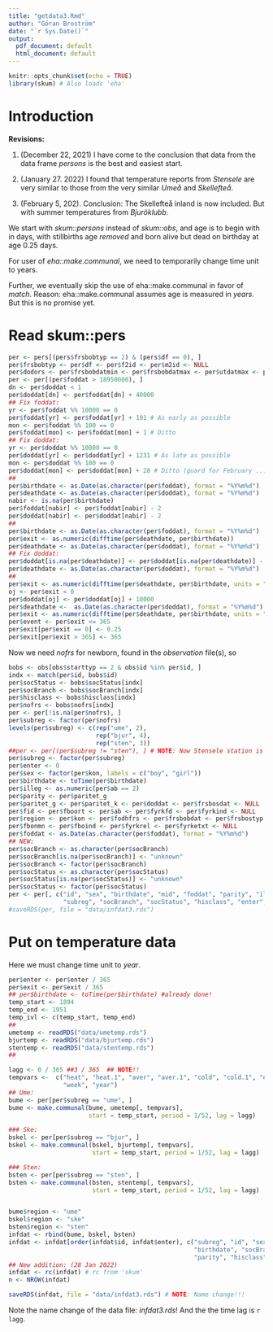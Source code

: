 ```yaml
---
title: "getdata3.Rmd"
author: "Göran Broström"
date: "`r Sys.Date()`"
output:
  pdf_document: default
  html_document: default
---
```


```r
knitr::opts_chunk$set(echo = TRUE)
library(skum) # Also loads 'eha'
```

# Introduction

**Revisions:**

1.    (December 22, 2021) I have come to the conclusion that data from the data frame 
*persons* is the best and easiest start.

2.    (January 27. 2022) I found that temperature reports from *Stensele* are very similar
to those from the very similar *Umeå* and *Skellefteå*. 

3.    (February 5, 202). Conclusion: The Skellefteå inland is now included. But with 
summer temperatures from *Bjuröklubb*.


We start with *skum::persons* instead of *skum::obs*, and age is to begin with in days,
with stillbirths age *removed* and born alive but dead on birthday at age 0.25 days.

For user of *eha::make.communal*, we need to temporarily change time unit to years.

Further, we eventually skip the use of eha::make.communal in  favor of *match*. Reason: 
eha::make.communal assumes age is measured in *years*. But this is no promise yet.

# Read skum::pers

```r
per <- pers[(pers$frsbobtyp == 2) & (pers$df == 0), ]
per$frsbobtyp <- per$df <- per$f2id <- per$m2id <- NULL
per$dodors <- per$frsbobdatmin <- per$frsbobdatmax <- per$utdatmax <- per$utdatmin <- NULL
per <- per[(per$foddat > 18950000), ]
dn <- per$doddat < 1
per$doddat[dn] <- per$foddat[dn] + 40000
## Fix foddat:
yr <- per$foddat %% 10000 == 0
per$foddat[yr] <- per$foddat[yr] + 101 # As early as possible
mon <- per$foddat %% 100 == 0
per$foddat[mon] <- per$foddat[mon] + 1 # Ditto
## Fix doddat:
yr <- per$doddat %% 10000 == 0
per$doddat[yr] <- per$doddat[yr] + 1231 # As late as possible
mon <- per$doddat %% 100 == 0
per$doddat[mon] <- per$doddat[mon] + 28 # Ditto (guard for February ...)
##
per$birthdate <- as.Date(as.character(per$foddat), format = "%Y%m%d")
per$deathdate <- as.Date(as.character(per$doddat), format = "%Y%m%d")
nabir <- is.na(per$birthdate)
per$foddat[nabir] <- per$foddat[nabir] - 2
per$doddat[nabir] <- per$doddat[nabir] - 2
##
per$birthdate <- as.Date(as.character(per$foddat), format = "%Y%m%d")
per$exit <- as.numeric(difftime(per$deathdate, per$birthdate))
per$deathdate <- as.Date(as.character(per$doddat), format = "%Y%m%d")
## Fix doddat:
per$doddat[is.na(per$deathdate)] <- per$doddat[is.na(per$deathdate)] - 1
per$deathdate <- as.Date(as.character(per$doddat), format = "%Y%m%d")
##
per$exit <- as.numeric(difftime(per$deathdate, per$birthdate, units = "days"))
oj <- per$exit < 0
per$doddat[oj] <- per$doddat[oj] + 10000
per$deathdate <-  as.Date(as.character(per$doddat), format = "%Y%m%d")
per$exit <- as.numeric(difftime(per$deathdate, per$birthdate, units = "days"))
per$event <- per$exit <= 365
per$exit[per$exit == 0] <- 0.25
per$exit[per$exit > 365] <- 365
```

Now we need *nofrs* for newborn, found in the *observation* file(s), so

```r
bobs <- obs[obs$starttyp == 2 & obs$id %in% per$id, ]
indx <- match(per$id, bobs$id)
per$socStatus <- bobs$socStatus[indx]
per$socBranch <- bobs$socBranch[indx]
per$hisclass <- bobs$hisclass[indx]
per$nofrs <- bobs$nofrs[indx]
per <- per[!is.na(per$nofrs), ]
per$subreg <- factor(per$nofrs)
levels(per$subreg) <- c(rep("ume", 2), 
                        rep("bjur", 4), 
                        rep("sten", 3))
##per <- per[(per$subreg != "sten"), ] # NOTE: Now Stensele station is included
per$subreg <- factor(per$subreg)
per$enter <- 0
per$sex <- factor(per$kon, labels = c("boy", "girl"))
per$birthdate <- toTime(per$birthdate)
per$illeg <- as.numeric(per$ab == 2)
per$parity <- per$paritet_g
per$paritet_g <- per$paritet_k <- per$doddat <- per$frsbosdat <- NULL
per$fid <- per$fboort <- per$ab <- per$fyrkfd <- per$fyrkind <- NULL
per$region <- per$kon <- per$fodhfrs <- per$frsbobdat <- per$frsbostyp <- NULL
per$fbonmn <- per$fboind <- per$fyrkrel <- per$fyrketxt <- NULL
per$foddat <- as.Date(as.character(per$foddat), format = "%Y%m%d")
## NEW:
per$socBranch <- as.character(per$socBranch)
per$socBranch[is.na(per$socBranch)] <- "unknown"
per$socBranch <- factor(per$socBranch)
per$socStatus <- as.character(per$socStatus)
per$socStatus[is.na(per$socStatus)] <- "unknown"
per$socStatus <- factor(per$socStatus)
per <- per[, c("id", "sex", "birthdate", "mid", "foddat", "parity", "illeg", 
               "subreg", "socBranch", "socStatus", "hisclass", "enter", "exit", "event")]
#saveRDS(per, file = "data/infdat3.rds")
```

# Put on temperature data

Here we must change time unit to *year*.

```r
per$enter <- per$enter / 365
per$exit <- per$exit / 365
## per$birthdate <- toTime(per$birthdate) #already done!
temp_start <- 1894
temp_end <- 1951
temp_ivl <- c(temp_start, temp_end)
##
umetemp <- readRDS("data/umetemp.rds")
bjurtemp <- readRDS("data/bjurtemp.rds")
stentemp <- readRDS("data/stentemp.rds")
##

lagg <- 0 / 365 ##3 / 365  ## NOTE!!
tempvars <-  c("heat", "heat.1", "aver", "aver.1", "cold", "cold.1", "emintemp", "emeantemp", "emaxtemp", 
               "week", "year") 
## Ume:
bume <- per[per$subreg == "ume", ]
bume <- make.communal(bume, umetemp[, tempvars], 
                      start = temp_start, period = 1/52, lag = lagg)

### Ske:
bskel <- per[per$subreg == "bjur", ]
bskel <- make.communal(bskel, bjurtemp[, tempvars], 
                       start = temp_start, period = 1/52, lag = lagg)

### Sten:
bsten <- per[per$subreg == "sten", ]
bsten <- make.communal(bsten, stentemp[, tempvars], 
                       start = temp_start, period = 1/52, lag = lagg)


bume$region <- "ume"
bskel$region <- "ske"
bsten$region <- "sten"
infdat <- rbind(bume, bskel, bsten)
infdat <- infdat[order(infdat$id, infdat$enter), c("subreg", "id", "sex", "enter", "exit", "event", 
                                                   "birthdate", "socBranch", "socStatus", "illeg",
                                                   "parity", "hisclass", tempvars)]
## New addition: (28 Jan 2022)
infdat <- rc(infdat) # rc from 'skum'
n <- NROW(infdat)

saveRDS(infdat, file = "data/infdat3.rds") # NOTE: Name change!!!

```

Note the name change of the data file: *infdat3.rds*! And the the time lag is `r lagg`.
